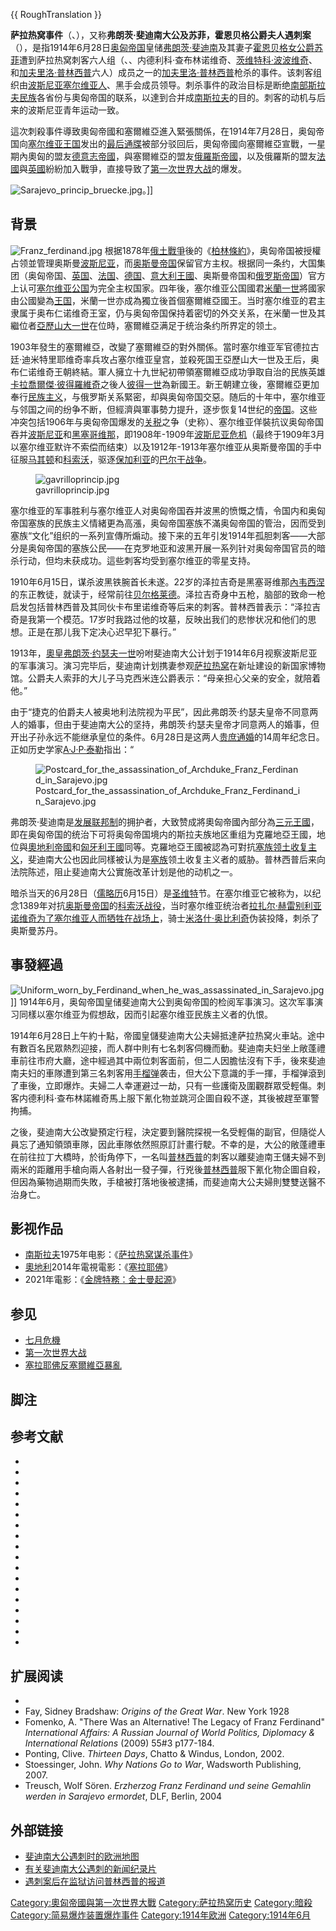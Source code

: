 {{Expand language|1=de|time=2020-10-02T11:37:37+00:00}}
{{ RoughTranslation }}
{{noteTA
|T=
|1=zh-tw:赫塞哥維納; zh-hk:黑塞哥維那; zh-hans:黑塞哥维那;
|2=zh-tw:普法戰爭; zh-hk:法普戰爭; zh-cn:普法战争;
|3=zh-hans:萨拉热窝; zh-hk:薩拉熱窩; zh-tw:塞拉耶佛;
|G1=地名
}}
{{Infobox historical event
|Event_Name= 萨拉热窝事件
|Image_Name=DC-1914-27-d-Sarajevo-cropped.jpg
|Image_Caption=意大利报章《{{le|周日信使报|La Domenica del Corriere}}》于1914年7月12日出版的报纸上所刊登的刺杀事件插图，由{{le|阿奇·贝尔特拉姆|Achille Beltrame}}创作。
|Location={{flag|Austria-Hungary}}<br/>[[萨拉热窝|萨拉热窝]][[拉丁桥|拉丁桥]]附近（{{coord|43.857917|18.42875|display=inline}}）
|Deaths=[[弗朗茨·斐迪南大公|弗朗茨·斐迪南大公]]及其妻[[霍恩贝格女公爵苏菲|霍恩贝格女公爵苏菲]]
|Date={{start date|1914|6|28}}
}}

{{第一次世界大战的导火索}}

'''萨拉热窝事件'''（{{lang-de|Attentat von Sarajevo}}、{{lang-sr|Сарајевски атентат}}），又称'''弗朗茨·斐迪南大公及苏菲，霍恩贝格公爵夫人遇刺案'''（{{lang-en|Assassination of Archduke
Franz Ferdinand of Austria and Sophie, Duchess of Hohenberg}}），是指1914年6月28日[[奥匈帝国|奥匈帝国]]皇储[[法蘭茲·斐迪南大公|弗朗茨·斐迪南]]及其妻子[[霍恩贝格女公爵苏菲|霍恩贝格女公爵苏菲]]遭到萨拉热窝刺客六人组（{{tsl|en|Muhamed Mehmedbašić|穆罕默德·穆罕默德巴希奇}}、{{tsl|en|Vaso Čubrilović|瓦索·丘布里洛维奇}}、内德利科·查布林诺维奇、[[茨维特科·波波维奇|茨维特科·波波维奇]]、{{tsl|en|Trifko Grabež|特里夫科·格拉贝日}}和[[加夫里洛·普林西普|加夫里洛·普林西普]]六人）成员之一的[[加夫里洛·普林西普|加夫里洛·普林西普]]枪杀的事件。该刺客组织由[[波士尼亞與赫塞哥維納的塞爾維亞人|波斯尼亚塞尔维亚人]]、黑手会成员{{le|达里洛·伊利奇|Danilo Ilić}}领导。刺杀事件的政治目标是断绝[[南部斯拉夫民族|南部斯拉夫民族]]各省份与奧匈帝国的联系，以達到合并成[[南斯拉夫|南斯拉夫]]的目的。刺客的动机与后来的波斯尼亚青年运动一致。

這次刺殺事件導致奧匈帝國和塞爾維亞進入緊張關係，在1914年7月28日，奥匈帝国向[[塞尔维亚王国_(近代)|塞尔维亚王国]]发出的[[七月危機|最后通牒]]被部分驳回后，奧匈帝國向塞爾維亞宣戰，一星期內奧匈的盟友[[德意志帝國|德意志帝國]]，與塞爾維亞的盟友[[俄羅斯帝國|俄羅斯帝國]]，以及俄羅斯的盟友[[法國|法國]]與[[英國|英國]]紛紛加入戰爭，直接导致了[[第一次世界大战|第一次世界大战]]的爆发。

[[File:Sarajevo_princip_bruecke.jpg|thumb]]。]]

== 背景 ==
{{main|塞尔维亚历史|{{tsl|en|Decline and modernization of the Ottoman Empire|奥斯曼帝国的衰落与现代化}}|奥匈帝国对波斯尼亚和黑塞哥维那的统治}}

[[File:Franz_ferdinand.jpg|thumb]]
根据1878年[[俄土戰爭_(1877年－1878年)|俄土戰爭]]後的《[[1878年柏林条约|柏林條約]]》，奥匈帝国被授權占领並管理奥斯曼[[波斯尼亞地區|波斯尼亚]]，而[[奥斯曼帝国|奥斯曼帝国]]保留官方主权。根据同一条约，大国集团（奥匈帝国、[[大不列颠及爱尔兰联合王国|英国]]、[[法兰西第三共和国|法国]]、[[德意志帝國|德国]]、[[義大利王國_(1861年－1946年)|意大利王國]]、奥斯曼帝国和[[俄罗斯帝国|俄罗斯帝国]]）官方上认可[[塞尔维亚公国|塞尔维亚公国]]为完全主权国家。四年後，塞尔维亚公国國君[[米蘭一世_(塞爾維亞)|米蘭一世]]將國家由公國變為[[王国|王国]]，米蘭一世亦成為獨立後首個塞爾維亞國王。当时塞尔维亚的君主隶属于奥布仁诺维奇王室，仍与奥匈帝国保持着密切的外交关系，在米蘭一世及其繼位者[[亞歷山大一世_(塞爾維亞)|亞歷山大一世]]在位時，塞爾維亞满足于统治条约所界定的领土。

1903年發生的塞爾維亞{{link-en|五月政變 (塞爾維亞)|May Coup (Serbia)|五月政變}}，改變了塞爾維亞的對外關係。當时塞尔维亚军官德拉古廷·迪米特里耶维奇率兵攻占塞尔维亚皇宫，並殺死国王亞歷山大一世及王后，奥布仁诺维奇王朝終結。軍人擁立十九世紀初帶領塞爾維亞成功爭取自治的民族英雄[[卡拉喬爾傑·彼得羅維奇|卡拉喬爾傑·彼得羅維奇]]之後人[[彼得一世_(塞爾維亞)|彼得一世]]為新國王。新王朝建立後，塞爾維亞更加奉行[[民族主义|民族主义]]，与俄罗斯关系緊密，却與奥匈帝国交惡{{sfn|MacKenzie|1995|pp=24–33}}。随后的十年中，塞尔维亚与邻国之间的纷争不断，但經濟與軍事勢力提升，逐步恢复14世纪的[[塞尔维亚帝国|帝国]]。这些冲突包括1906年与奥匈帝国爆发的[[海关|关税]]之争（史称{{en-link|豬戰|Pig War (1906–1908)}}{{sfn|MacKenzie|1995|p=27}}）、塞尔维亚佯裝抗议奥匈帝国吞并[[波斯尼亞地區|波斯尼亚]]和[[赫塞哥維納|黑塞哥维那]]，即1908年-1909年[[波斯尼亚危机|波斯尼亚危机]]（最终于1909年3月以塞尔维亚默许不索偿而结束{{sfn|Albertini|2005|pp=291–292}}）以及1912年-1913年塞尔维亚从奥斯曼帝国的手中征服[[马其顿|马其顿]]和[[科索沃|科索沃]]，驱逐[[保加利亚|保加利亚]]的[[巴尔干战争|巴尔干战争]]{{sfn|Albertini|2005|pp=364–480}}。

[[File:gavrilloprincip.jpg|thumb]]

塞尔维亚的军事胜利与塞尔维亚人对奥匈帝国吞并波黑的愤慨之情，令国内和奥匈帝国塞族的民族主义情緒更為高漲，奥匈帝国塞族不滿奥匈帝国的管治，因而受到塞族“文化”组织的一系列宣傳所煽动{{sfn|MacKenzie|1995|pp=36–37}}{{sfn|Albertini|1953|pp=19–23}}。接下来的五年引发1914年孤胆刺客——大部分是奥匈帝国的塞族公民——在克罗地亚和波黑开展一系列针对奥匈帝国官员的暗杀行动，但均未获成功{{sfn|Dedijer|1966|pp=236–270}}。這些刺客均受到塞尔维亚的零星支持。

1910年6月15日，{{le|波格丹·泽拉吉奇|Bogdan Žerajić}}谋杀波黑铁腕首长{{le|马里扬·瓦里撒尼|Marijan Varešanin}}未遂。22岁的泽拉吉奇是黑塞哥维那[[內韋西涅|內韦西涅]]的东正教徒，就读于{{le|萨格勒布大学法学院|Faculty of Law, University of Zagreb}}，经常前往[[贝尔格莱德|贝尔格莱德]]{{sfn|Dedijer|1966|p=243}}{{sfn|Dedijer|1966|pp=203–204}}。泽拉吉奇身中五枪，脑部的致命一枪启发包括普林西普及其同伙卡布里诺维奇等后来的刺客。普林西普表示：“泽拉吉奇是我第一个模范。17岁时我路过他的坟墓，反映出我们的悲惨状况和他们的思想。正是在那儿我下定决心迟早犯下暴行{{sfn|Albertini|1953|p=50}}。”

1913年，[[奧皇|奧皇]][[弗朗茨·约瑟夫一世|弗朗茨·约瑟夫一世]]吩咐斐迪南大公计划于1914年6月视察波斯尼亚的军事演习{{sfn|Dedijer|1966|p=285}}。演习完毕后，斐迪南计划携妻参观[[萨拉热窝|萨拉热窝]]在新址建设的新国家博物馆{{sfn|Dedijer|1966|p=9}}。公爵夫人索菲的大儿子马克西米连公爵表示：“母亲担心父亲的安全，就陪着他{{sfn|Dedijer|1966|p=286}}。”

由于“捷克的伯爵夫人被奥地利法院视为平民”，因此弗朗茨·约瑟夫皇帝不同意两人的婚事，但由于斐迪南大公的坚持，弗朗茨·约瑟夫皇帝才同意两人的婚事，但开出子孙永远不能继承皇位的条件。6月28日是这两人[[貴賤通婚|贵庶通婚]]的14周年纪念日。正如历史学家[[A·J·P·泰勒|A·J·P·泰勒]]指出：“

{{quote|（苏菲）永远不能同享（弗朗茨·斐迪南）的地位......永远不能分享他的光彩，永远不能在任何公众场合坐在他旁边。有一个漏洞......当他展示出军事能力，他的妻子就可以享受同等地位的认可。因此，他在1914年决定视察波斯尼亚的部队。在该国的首都萨拉热窝，大公及其妻可以并排驾驶敞篷车......所以，大公是为了爱情而赴死的{{sfn|Taylor|1963|p=13}}。}}

[[File:Postcard_for_the_assassination_of_Archduke_Franz_Ferdinand_in_Sarajevo.jpg|thumb]]

弗朗茨·斐迪南是[[大奥地利合众国|发展联邦制]]的拥护者，大致赞成將奧匈帝國內部分為[[三元主義|三元王國]]，即在奥匈帝国的统治下可将奥匈帝国境内的斯拉夫族地区重组为克羅地亞王國{{sfn|Albertini|1953|pp=11–17}}，地位與[[奧地利帝國|奧地利帝國]]和[[聖史蒂芬王冠領|匈牙利王國]]同等。克羅地亞王國被認為可對抗[[塞爾維亞族|塞族]][[领土收复主义|领土收复主义]]，斐迪南大公也因此同樣被认为是[[塞爾維亞族|塞族]]领土收复主义者的威胁{{sfn|Albertini|1953|pp=87–88}}。普林西普后来向法院陈述，阻止斐迪南大公實施改革计划是他的动机之一{{sfn|Albertini|1953|p=49}}。

暗杀当天的6月28日（[[儒略历|儒略历]]6月15日）是[[圣维特|圣维特]]节。在塞尔维亚它被称为{{le|维多夫丹|Vidovdan}}，以纪念1389年对抗[[奥斯曼帝国|奥斯曼帝国]]的[[科索沃战役_(1389年)|科索沃战役]]，当时塞尔维亚统治者[[拉扎尔·赫雷别利亚诺维奇|拉扎尔·赫雷别利亚诺维奇]][[科索沃神话|为了塞尔维亚人而牺牲在战场上]]，骑士[[米洛什·奥比利奇|米洛什·奥比利奇]]伪装投降，刺杀了奥斯曼苏丹。

== 事發經過 ==
[[File:Uniform_worn_by_Ferdinand_when_he_was_assassinated_in_Sarajevo.jpg|thumb]]]]
1914年6月，奥匈帝国皇储斐迪南大公到奥匈帝国的{{le|波斯尼亞共管直轄區|Austro-Hungarian rule in Bosnia and Herzegovina}}检阅军事演习。这次军事演习同樣以塞尔维亚为假想敌，因而引起塞尔维亚民族主义者的仇恨。

1914年6月28日上午約十點，帝國皇儲斐迪南大公夫婦抵達萨拉热窝火車站。途中有數百名民眾熱烈迎接，而人群中則有七名刺客伺機而動。斐迪南夫妇坐上敞蓬禮車前往市府大廳，途中經過其中兩位刺客面前，但二人因膽怯沒有下手，後來斐迪南夫妇的車隊遭到第三名刺客{{tsl|en|Nedeljko Čabrinović|内德利科·查布林诺维奇}}用[[手榴弹|手榴弹]]袭击，但大公下意識的手一揮，手榴弹滾到了車後，立即爆炸。夫婦二人幸運避过一劫，只有一些護衛及圍觀群眾受輕傷。刺客内德利科·查布林諾維奇馬上服下氰化物並跳河企圖自殺不遂，其後被趕至軍警拘捕。

之後，斐迪南大公改變預定行程，決定要到醫院探視一名受輕傷的副官，但隨從人員忘了通知領頭車隊，因此車隊依然照原訂計畫行駛。不幸的是，大公的敞蓬禮車在前往拉丁大橋時，於街角停下，一名叫[[普林西普|普林西普]]的刺客以離斐迪南王儲夫婦不到兩米的距離用手槍向兩人各射出一發子彈，行兇後[[普林西普|普林西普]]服下氰化物企圖自殺，但因為藥物過期而失敗，手槍被打落地後被逮捕，而斐迪南大公夫婦則雙雙送醫不治身亡。

== 影视作品 ==
*[[南斯拉夫|南斯拉夫]]1975年电影：《[[萨拉热窝谋杀事件|萨拉热窝谋杀事件]]》
*[[奧地利|奧地利]]2014年電視電影：《[[塞拉耶佛|塞拉耶佛]]》
*2021年電影：《[[金牌特務：金士曼起源|金牌特務：金士曼起源]]》

== 参见 ==
{{portal|第一次世界大戰}}
* [[七月危機|七月危機]]
* [[第一次世界大战|第一次世界大战]]
* [[塞拉耶佛反塞爾維亞暴亂|塞拉耶佛反塞爾維亞暴亂]]

== 脚注 ==
{{reflist|2}}

== 参考文献 ==
*{{cite book|ref={{harvid|Albertini|1953}}
|last=Albertini|first=Luigi|title=Origins of the War of 1914|volume=II|publisher=Oxford University Press|location=Oxford|year=1953|oclc=168712}}
*{{cite book|ref={{harvid|Albertini|2005}}
|last=Albertini|first=Luigi|title=Origins of the War of 1914|volume=I|publisher=Enigma Books|location=New York|year=2005|isbn=1-929631-31-6}}
*{{cite book|ref={{harvid|Belfield|2005}}
|last=Belfield|first=Richard|title=The Assassination Business: A History of State-Sponsored Murder|url=https://archive.org/details/assassinationbus00belf
|publisher=Carroll & Graf|location=New York|year=2005|isbn=0-7867-1343-7}}
*{{cite book|ref={{harvid|Dedijer|1966}}
|last=Dedijer|first=Vladimir|title=The Road to Sarajevo|publisher=Simon and Schuster|location=New York|year=1966|oclc=400010}}
*{{cite book|ref={{harvid|MacKenzie|1995}}
|last=MacKenzie|first=David|title=Black Hand on Trial: Salonika 1917|publisher=Eastern European Monographs|location=|year=1995|isbn=978-0-88033-320-7}}
*{{cite book|ref={{harvid|Magrini|1929}}
|last=Magrini|first=Luciano|title=Il Dramma Di Seraievo. Origini e responsabilita della guerra europea|publisher=|location=Milan|year=1929|oclc=8018932}}
*{{cite book|ref={{harvid|Gioseffi|1993}}
|last=Gioseffi|first=Daniela|title=On Prejudice: A Global Perspective|url=https://archive.org/details/onprejudicegloba00gios_0
|year=1993|publisher=Anchor Books|isbn=978-0-385-46938-8}}
*{{cite book|ref={{harvid|Owings|1984}}
|last=Owings|first=W.A. Dolph.|title=The Sarajevo Trial|publisher=Documentary Publications|location=Chapel Hill, NC.|year=1984|isbn=0-89712-122-8}}
*{{cite book|ref={{harvid|Donia|2006}}
|last=Donia|first=Robert J.|title=Sarajevo: A Biography|year=2006|publisher=University of Michigan Press|isbn=978-0-472-11557-0}}
*{{cite book|ref={{harvid|De Schelking|1918}}
|last=De Schelking|first=Eugene|title=Recollections of a Russian Diplomat, The Suicide of Monarchies|url=https://archive.org/details/recollectionsar00unkngoog
|publisher=McMillan Co.|location=New York|year=1918|oclc=1890657}}
*{{cite book|ref={{harvid|Johnson|2007}}
|last=Johnson|first=Wes|title=Balkan Inferno: Betrayal, War and Intervention, 1990-2005|url=https://archive.org/details/balkaninfernobet0000john
|year=2007|publisher=Enigma Books|isbn=978-1-929631-63-6}}
*{{cite book|ref={{harvid|Mitrović|2007}}
|first=Andrej|last=Mitrović|title=Serbia's Great War, 1914–1918|year=2007|publisher=Purdue University Press|isbn=978-1-55753-477-4}}
*{{cite book|ref={{harvid|Strachan|2001}}
|last=Strachan|first=Hugh|title=The First World War|volume=I: To Arms|publisher=Oxford University Press|location=Oxford|year=2001|isbn=978-0-19-926191-8}}
*{{cite book|ref={{harvid|Taylor|1963}}
|last=Taylor|first=A. J. P.|authorlink=A. J. P. Taylor|title=The First World War: An Illustrated History|publisher=Penguin Books|location=London|year=1963|isbn=0-14-002481-6}}
*{{cite book|ref={{harvid|Trydar-Burzinski|1926}}
|last=Trydar-Burzinski|first=Louis|title=Le Crépuscule d’une Autocratie|publisher=|location=Florence|year=1926|oclc=473403651}}
*{{cite book|ref={{harvid|Craig|2005}}
|last=Craig|first=John S.|title=Peculiar Liaisons: In War, Espionage, and Terrorism in the Twentieth Century|publisher= Algora Publishing |year= 2005|isbn=0-87586-331-0}}
*{{cite book|ref={{harvid|Remak|1971}}
|last=Remak|first=Joachim|title=The First World War: Causes, Conduct, Consequences|url=https://archive.org/details/firstworldwarcau0000rema
|publisher=John Wiley & Sons|year=1971|isbn=0-471-71634-0}}
*{{cite book|ref={{harvid|MacKenzie|1989}}
|last= MacKenzie|first=David|title=Apis, the Congenial Conspirator: the Life of Colonel Dragutin T. Dimitrijević|url=https://archive.org/details/apiscongenialcon0000mack
|publisher= East European Monographs|year=1989|isbn=0-88033-162-3}}

== 扩展阅读 ==
* {{Cite book|ref=harv|last=Bataković|first=Dušan T.|title=The Serbs of Bosnia & Herzegovina: History and Politics|url=https://books.google.com/books?id=k3xpAAAAMAAJ|date=1996|publisher=Dialogue Association|isbn=9782911527104|access-date=2020-07-25|archive-date=2019-12-24|archive-url=https://web.archive.org/web/20191224065823/https://books.google.com/books?id=k3xpAAAAMAAJ|dead-url=no}}
* Fay, Sidney Bradshaw: ''Origins of the Great War''. New York 1928
*  Fomenko, A. "There Was an Alternative! The Legacy of Franz Ferdinand" ''International Affairs: A Russian Journal of World Politics, Diplomacy & International Relations'' (2009) 55#3 p177-184.
* Ponting, Clive. ''Thirteen Days'', Chatto & Windus, London, 2002.
* Stoessinger, John. ''Why Nations Go to War'', Wadsworth Publishing, 2007.
* Treusch, Wolf Sören. ''Erzherzog Franz Ferdinand und seine Gemahlin werden in Sarajevo ermordet'', DLF, Berlin, 2004

== 外部链接 ==
{{Commons category|Sarajevo assassination}}
* [https://web.archive.org/web/20150316080131/http://maps.omniatlas.com/europe/19140628/ 斐迪南大公遇刺时的欧洲地图] 
* [http://www.europeanfilmgateway.eu/node/33/franz%20ferdinand%20efg1914/multilingual:1/showOnly:video 有关斐迪南大公遇刺的新闻纪录片] {{Wayback|url=http://www.europeanfilmgateway.eu/node/33/franz%20ferdinand%20efg1914/multilingual:1/showOnly:video |date=20161109165425 }}
* [https://libcom.org/history/did-teenage-anarchists-trigger-world-war-one-what-was-politics-assassins-franz-ferdinand 遇刺案后在监狱访问普林西普的报道] {{Wayback|url=https://libcom.org/history/did-teenage-anarchists-trigger-world-war-one-what-was-politics-assassins-franz-ferdinand |date=20210412050722 }}

{{塞爾維亞}}
{{第一次世界大战}}
{{青年波斯尼亚}}
{{authority control}}
[[Category:奧匈帝國與第一次世界大戰|Category:奧匈帝國與第一次世界大戰]]
[[Category:萨拉热窝历史|Category:萨拉热窝历史]]
[[Category:暗殺|Category:暗殺]]
[[Category:简易爆炸装置爆炸事件|Category:简易爆炸装置爆炸事件]]
[[Category:1914年欧洲|Category:1914年欧洲]]
[[Category:1914年6月|Category:1914年6月]]